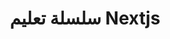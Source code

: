 ---
title: سلسلة تعليم Nextjs
name: أحمد جعدان
image: '/ahmed.jpg'
slug: how-to-nextjs
banner: '/static/images/banner/keyboard.jpg'
icon: ''
summary: المدونة الاولى هنا على هذا الموقع
publishedAt: '2021-04-15'
tag1: 'Strapi'
tag2: 'Sanity.io'
ogImage: '/static/images/banner/keyboard.jpg'
dataBlur: ''
hero: blue
featured: false
---